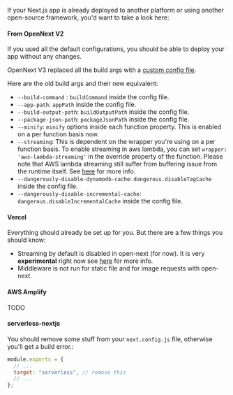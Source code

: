 If your Next.js app is already deployed to another platform or using another open-source framework, you'd want to take a look here:

#### From OpenNext V2

If you used all the default configurations, you should be able to deploy your app without any changes.

OpenNext V3 replaced all the build args with a [custom config file](/aws/config#configuration-file).

Here are the old build args and their new equivalent:

- `--build-command` : `buildCommand` inside the config file.
- `--app-path`: `appPath` inside the config file.
- `--build-output-path`: `buildOutputPath` inside the config file.
- `--package-json-path`: `packageJsonPath` inside the config file.
- `--minify`: `minify` options inside each function property. This is enabled on a per function basis now.
- `--streaming`: This is dependent on the wrapper you're using on a per function basis. To enable streaming in aws lambda, you can set `wrapper: 'aws-lambda-streaming'` in the override property of the function. Please note that AWS lambda streaming still suffer from buffering issue from the runtime itself. See [here](/aws/inner_workings/components/overview#aws-lambda-streaming) for more info.
- `--dangerously-disable-dynamodb-cache`: `dangerous.disableTagCache` inside the config file.
- `--dangerously-disable-incremental-cache`: `dangerous.disableIncrementalCache` inside the config file.

#### Vercel

Everything should already be set up for you. But there are a few things you should know:

- Streaming by default is disabled in open-next (for now). It is very **experimental** right now see [here](/aws/inner_workings/streaming) for more info.
- Middleware is not run for static file and for image requests with open-next.

#### AWS Amplify

TODO

#### serverless-nextjs

You should remove some stuff from your `next.config.js` file, otherwise you'll get a build error.:

```js
module.exports = {
  // ...
  target: "serverless", // remove this
  // ...
};
```

